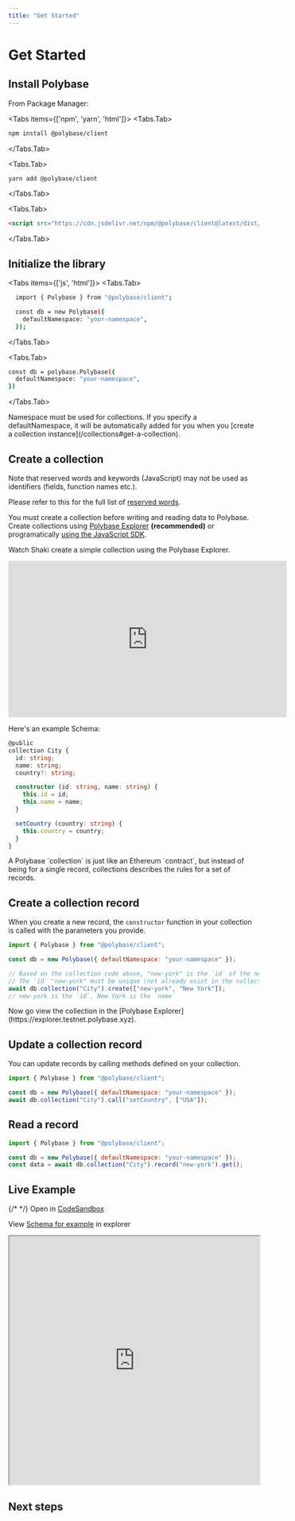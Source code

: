 ```yaml
---
title: "Get Started"
---
```



# Get Started

## Install Polybase

From Package Manager:

<Tabs items={['npm', 'yarn', 'html']}>
  <Tabs.Tab>
  ```bash npm
  npm install @polybase/client
  ```
  </Tabs.Tab>

<Tabs.Tab>
  ```bash yarn
  yarn add @polybase/client
  ```
</Tabs.Tab>

<Tabs.Tab>
  ```html html
  <script src="https://cdn.jsdelivr.net/npm/@polybase/client@latest/dist/bundle.min.js"></script>
  ```
</Tabs.Tab>
</Tabs>

## Initialize the library

<Tabs items={['js', 'html']}>
  <Tabs.Tab>
```bash js
  import { Polybase } from "@polybase/client";

  const db = new Polybase({
    defaultNamespace: "your-namespace",
  });
  ```
  </Tabs.Tab>

  <Tabs.Tab>
  ```bash html
  const db = polybase.Polybase({
    defaultNamespace: "your-namespace",
  })
  ```
  </Tabs.Tab>
</Tabs>


<Callout type="warning">
  Namespace must be used for collections.
</Callout>

<Callout type="info">
  If you specify a defaultNamespace, it will be automatically added for you when you [create a collection instance](/collections#get-a-collection).
</Callout>

## Create a collection

<Callout type="warning">
  Note that reserved words and keywords (JavaScript) may not be used as identifiers (fields, function names etc.).

  Please refer to this for the full list of [reserved words](https://tc39.es/ecma262/#sec-keywords-and-reserved-words).
</Callout>

You must create a collection before writing and reading data to Polybase. Create collections using [Polybase Explorer](https://explorer.testnet.polybase.xyz) **(recommended)** or programatically [using the JavaScript SDK](/collections#create-collection-programmatically).


Watch Shaki create a simple collection using the Polybase Explorer. 
<iframe width="560" height="315" src="https://www.youtube.com/embed/EKHD7i1y4jc" title="Defining a collection in Polybase Explorer" frameborder="0" allow="accelerometer; autoplay; clipboard-write; encrypted-media; gyroscope; picture-in-picture; web-share" allowfullscreen></iframe>

Here's an example Schema:

```typescript
@public
collection City {
  id: string;
  name: string;
  country?: string;

  constructor (id: string, name: string) {
    this.id = id;
    this.name = name;
  }

  setCountry (country: string) {
    this.country = country;
  }
}
```

<Callout type="info" emoji="ℹ️">
A Polybase `collection` is just like an Ethereum `contract`, but instead of being for a single record, collections describes the rules for a set of records.
</Callout>


## Create a collection record
When you create a new record, the `constructor` function in your collection is called with the parameters you provide.

```js
import { Polybase } from "@polybase/client";

const db = new Polybase({ defaultNamespace: "your-namespace" });

// Based on the collection code above, "new-york" is the `id` of the new record. 
// The `id` "new-york" must be unique (not already exist in the collection)
await db.collection("City").create(["new-york", "New York"]); 
// new-york is the `id`, New York is the `name`
```

<Callout type="info" emoji="ℹ️">
  Now go view the collection in the [Polybase Explorer](https://explorer.testnet.polybase.xyz).
</Callout>

## Update a collection record

You can update records by calling methods defined on your collection.

```js
import { Polybase } from "@polybase/client";

const db = new Polybase({ defaultNamespace: "your-namespace" });
await db.collection("City").call("setCountry", ["USA"]);
```

## Read a record

```js
import { Polybase } from "@polybase/client";

const db = new Polybase({ defaultNamespace: "your-namespace" });
const data = await db.collection("City").record("new-york").get();
```

## Live Example

{/* <Snippet file="examples/client-auth.mdx" />  */}
Open in [CodeSandbox](https://codesandbox.io/s/polybase-client-auth-vqo2ui?file=/index.html)

View [Schema for example](https://explorer.testnet.polybase.xyz/collections/pk%2F0xea448a816eba719df5155f1799d014d6ce74638fc5d42780597ad7e9df046a486ba295ed1c8364d284c416b350ba6b4e4db4966faf053e98cca6cab9fd6aa266%2FTest%2FUser/schema) in explorer

<iframe
 src="https://codesandbox.io/embed/polybase-client-auth-vqo2ui?autoresize=1&fontsize=14&hidenavigation=1&theme=dark"
  width="100%"
  height="500px"
  allow="accelerometer; ambient-light-sensor; camera; encrypted-media; geolocation; gyroscope; hid; microphone; midi; payment; usb; vr; xr-spatial-tracking"
  sandbox="allow-forms allow-modals allow-popups allow-presentation allow-same-origin allow-scripts"
></iframe>


## Next steps

<Cards>
  <Card title="Understand Collections" href="/collections" />
  <Card title="FAQ" href="/faq" />
  <Card title="Read the Polybase Whitepaper" href="https://polybase.xyz/whitepaper" />
 </Cards>